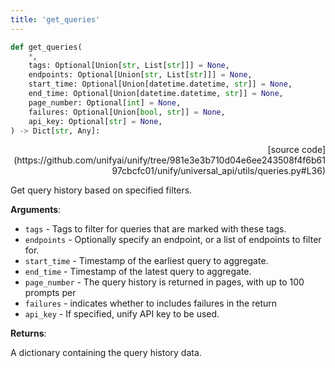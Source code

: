 ```yaml
---
title: 'get_queries'
---
```


```python
def get_queries(
    *,
    tags: Optional[Union[str, List[str]]] = None,
    endpoints: Optional[Union[str, List[str]]] = None,
    start_time: Optional[Union[datetime.datetime, str]] = None,
    end_time: Optional[Union[datetime.datetime, str]] = None,
    page_number: Optional[int] = None,
    failures: Optional[Union[bool, str]] = None,
    api_key: Optional[str] = None,
) -> Dict[str, Any]:
```

<p align="right">[source code](https://github.com/unifyai/unify/tree/981e3e3b710d04e6ee243508f4f6b6197cbcfc01/unify/universal_api/utils/queries.py#L36)</p>

Get query history based on specified filters.

**Arguments**:

- `tags` - Tags to filter for queries that are marked with these tags.
- `endpoints` - Optionally specify an endpoint, or a list of endpoints to filter for.
- `start_time` - Timestamp of the earliest query to aggregate.
- `end_time` - Timestamp of the latest query to aggregate.
- `page_number` - The query history is returned in pages, with up to 100 prompts per
- `failures` - indicates whether to includes failures in the return
- `api_key` - If specified, unify API key to be used.



**Returns**:

A dictionary containing the query history data.